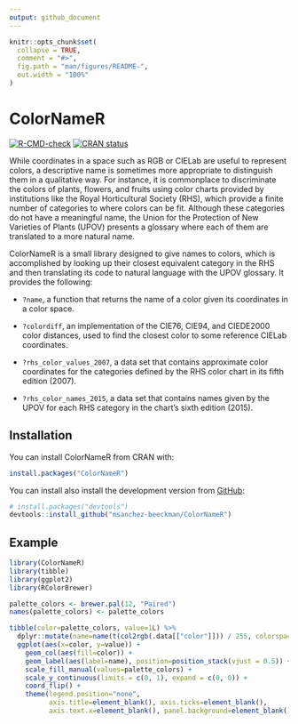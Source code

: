 ```yaml
---
output: github_document
---
```


<!-- README.md is generated from README.Rmd. Please edit that file -->

```r
knitr::opts_chunk$set(
  collapse = TRUE,
  comment = "#>",
  fig.path = "man/figures/README-",
  out.width = "100%"
)
```

# ColorNameR

<!-- badges: start -->
[![R-CMD-check](https://github.com/msanchez-beeckman/ColorNameR/workflows/R-CMD-check/badge.svg)](https://github.com/msanchez-beeckman/ColorNameR/actions)
[![CRAN status](https://www.r-pkg.org/badges/version/ColorNameR)](https://CRAN.R-project.org/package=ColorNameR)
<!-- badges: end -->

While coordinates in a space such as RGB or CIELab are useful to represent
colors, a descriptive name is sometimes more appropriate to distinguish them
in a qualitative way. For instance, it is commonplace to discriminate the colors
of plants, flowers, and fruits using color charts provided by institutions like
the Royal Horticultural Society (RHS), which provide a finite number of categories
to where colors can be fit. Although these categories do not have a meaningful
name, the Union for the Protection of New Varieties of Plants (UPOV) presents
a glossary where each of them are translated to a more natural name.

ColorNameR is a small library designed to give names to colors, which is accomplished
by looking up their closest equivalent category in the RHS and then translating
its code to natural language with the UPOV glossary.
It provides the following:

* `?name`, a function that returns the name of a color given its coordinates in a
  color space.

* `?colordiff`, an implementation of the CIE76, CIE94, and CIEDE2000 color distances,
  used to find the closest color to some reference CIELab coordinates.

* `?rhs_color_values_2007`, a data set that contains approximate color coordinates for
  the categories defined by the RHS color chart in its fifth edition (2007).

* `?rhs_color_names_2015`, a data set that contains names given by the UPOV for
  each RHS category in the chart's sixth edition (2015).

## Installation

You can install ColorNameR from CRAN with:

```r
install.packages("ColorNameR")
```

You can install also install the development version from [GitHub](https://github.com/):

```r
# install.packages("devtools")
devtools::install_github("msanchez-beeckman/ColorNameR")
```

## Example

```r
library(ColorNameR)
library(tibble)
library(ggplot2)
library(RColorBrewer)

palette_colors <- brewer.pal(12, "Paired")
names(palette_colors) <- palette_colors

tibble(color=palette_colors, value=1L) %>%
  dplyr::mutate(name=name(t(col2rgb(.data[["color"]])) / 255, colorspace="sRGB")) %>%
  ggplot(aes(x=color, y=value)) +
    geom_col(aes(fill=color)) +
    geom_label(aes(label=name), position=position_stack(vjust = 0.5)) +
    scale_fill_manual(values=palette_colors) +
    scale_y_continuous(limits = c(0, 1), expand = c(0, 0)) +
    coord_flip() +
    theme(legend.position="none",
          axis.title=element_blank(), axis.ticks=element_blank(),
          axis.text.x=element_blank(), panel.background=element_blank())
```
